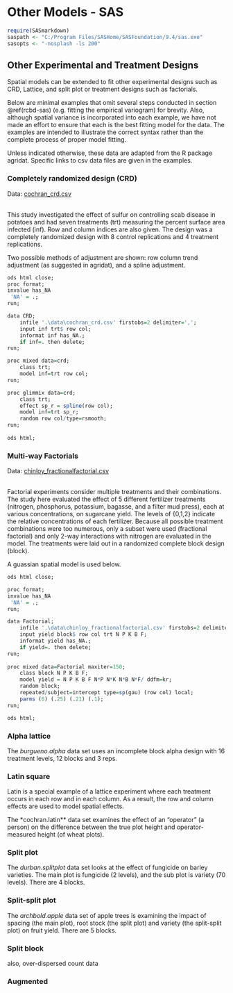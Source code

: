 # Other Models - SAS {#model-extension-sas}

```r
require(SASmarkdown)
saspath <- "C:/Program Files/SASHome/SASFoundation/9.4/sas.exe"
sasopts <- "-nosplash -ls 200"
```

## Other Experimental and Treatment Designs 

Spatial models can be extended to fit other experimental designs such as CRD, Lattice, and split plot or treatment designs such as factorials. 

Below are minimal examples that omit several steps conducted in section \@ref(rcbd-sas) (e.g. fitting the empirical variogram) for brevity. Also, although spatial variance is incorporated into each example, we have not made an effort to ensure that each is the best fitting model for the data. The examples are intended to illustrate the correct syntax rather than the complete process of proper model fitting. 

Unless indicated otherwise, these data are adapted from the R package agridat. Specific links to csv data files are given in the examples.

### Completely randomized design (CRD) 

Data: [cochran_crd.csv](https://raw.githubusercontent.com/IdahoAgStats/guide-to-field-trial-spatial-analysis/master/data/cochran_crd.csv)<br><br>

This study investigated the effect of sulfur on controlling scab disease in potatoes and had seven treatments (trt) measuring the percent surface area infected (inf). Row and column indices are also given. The design was a completely randomized design  with 8 control replications  and 4 treatment replications.

Two possible methods of adjustment are shown: row column trend adjustment (as suggested in agridat), and a spline adjustment.

```r

ods html close;
proc format;
invalue has_NA
 'NA' = .;
run;

data CRD;
    infile '.\data\cochran_crd.csv' firstobs=2 delimiter=',';
    input inf trt$ row col;
  	informat inf has_NA.;
    if inf=. then delete;
run;

proc mixed data=crd;
	class trt;
	model inf=trt row col;
run;

proc glimmix data=crd;
	class trt;
	effect sp_r = spline(row col);
	model inf=trt sp_r;
	random row col/type=rsmooth;
run;
 
ods html; 
```

### Multi-way Factorials 

Data: [chinloy_fractionalfactorial.csv](https://raw.githubusercontent.com/IdahoAgStats/guide-to-field-trial-spatial-analysis/master/data/chinloy_fractionalfactorial.csv)<br><br>

Factorial experiments consider multiple treatments and their combinations. The study here evaluated the effect of 5 different fertilizer treatments (nitrogen, phosphorus, potassium, bagasse, and a filter mud press), each at various concentrations, on sugarcane yield. The levels of {0,1,2} indicate the relative concentrations of each fertilizer. Because all possible treatment combinations were too numerous, only a subset were used (fractional factorial) and only 2-way interactions with nitrogen are evaluated in the model. The treatments were laid out in a randomized complete block design (block).

A guassian spatial model is used below.

```r

ods html close;

proc format;
invalue has_NA
 'NA' = .;
run;

data Factorial;
    infile '.\data\chinloy_fractionalfactorial.csv' firstobs=2 delimiter=',';
    input yield block$ row col trt N P K B F;
  	informat yield has_NA.;
    if yield=. then delete;
run;
 
proc mixed data=Factorial maxiter=150;
	class block N P K B F;
	model yield = N P K B F N*P N*K N*B N*F/ ddfm=kr;
	random block;
	repeated/subject=intercept type=sp(gau) (row col) local;
	parms (6) (.25) (.21) (.1);
run;

ods html;

```

### Alpha lattice

The *burgueno.alpha* data set uses an incomplete block alpha design with 16 treatment levels, 12 blocks and 3 reps. 

### Latin square

Latin is a special example of a lattice experiment where each treatment occurs in each row and in each column. As a result, the row and column effects are used to model spatial effects. 

The *cochran.latin** data set examines the effect of an "operator" (a person) on the difference between the true plot height and operator-measured height (of wheat plots). 

### Split plot

The *durban.splitplot* data set looks at the effect of fungicide on barley varieties. The main plot is fungicide (2 levels), and the sub plot is variety (70 levels). There are 4 blocks. 

### Split-split plot

The *archbold.apple* data set of apple trees is examining the impact of spacing (the main plot), root stock (the split plot) and variety (the split-split plot) on fruit yield. There are 5 blocks. 

### Split block
also, over-dispersed count data

### Augmented



